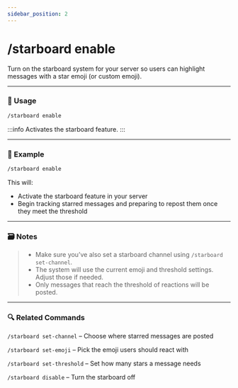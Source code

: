 ```yaml
---
sidebar_position: 2
---
```


# /starboard enable 

Turn on the starboard system for your server so users can highlight messages with a star emoji (or custom emoji).

<hr className="md-divider-gradient" />

### 💬 Usage
```bash
/starboard enable
```
:::info
Activates the starboard feature.
:::

<hr className="md-divider-gradient" />

### 📌 Example
```bash
/starboard enable
```
This will:
- Activate the starboard feature in your server
- Begin tracking starred messages and preparing to repost them once they meet the threshold

<hr className="md-divider-gradient" />

### 🗃️ Notes
> - Make sure you’ve also set a starboard channel using `/starboard set-channel`.
> - The system will use the current emoji and threshold settings. Adjust those if needed.
> - Only messages that reach the threshold of reactions will be posted.

<hr className="md-divider-gradient" />

### 🔍 Related Commands
`/starboard set-channel` – Choose where starred messages are posted

`/starboard set-emoji` – Pick the emoji users should react with

`/starboard set-threshold` – Set how many stars a message needs

`/starboard disable` – Turn the starboard off